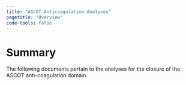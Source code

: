 ```yaml
---
title: "ASCOT Anticoagulation Analyses"
pagetitle: "Overview"
code-tools: false
---
```


# Summary

The following documents pertain to the analyses for the closure of the ASCOT anti-coagulation domain.

